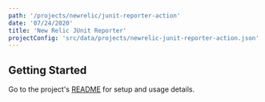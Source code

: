 ```yaml
---
path: '/projects/newrelic/junit-reporter-action'
date: '07/24/2020'
title: 'New Relic JUnit Reporter'
projectConfig: 'src/data/projects/newrelic-junit-reporter-action.json'
---
```


## Getting Started

Go to the project's [README](https://github.com/newrelic/junit-reporter-action#readme) for setup and usage details.
